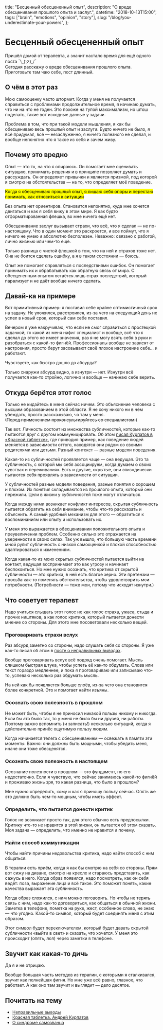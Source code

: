   title: "Бесценный обесцененный опыт",
  description: "О вреде обесценивания прошлого опыта и заслуг.",
  datetime: "2018-10-13T15:00",
  tags: ["brain", "emotions", "opinion", "story"],
  slug: "/blog/you-underestimate-your-powers",
};

# Бесценный обесцененный опыт

Пришёл домой от терапевта, а значит настало время для ещё одного поста ¯\\\_(ツ)\_/¯ <br />Сегодня расскажу о вреде обесценивания прошлого опыта. Приготовьте там чаю себе, пост длинный.

## О чём в этот раз

Мою самооценку часто штормит. Когда у меня не получается справиться с проблемами продолжительное время, я начинаю думать, что ни на что не годен. Это похоже на тупой максимализм, но штош поделать, такие вот исходные данные у задачи.

Проблема в том, что при такой модели мышления, я как бы обесцениваю весь прошлый опыт и заслуги. Будто ничего не было, я всё придумал, всё — незаслуженно, я ничего полезного не сделал, и вообще непонятно что я такое из себя и зачем живу.

## Почему это вредно

Опыт — это то, на что я опираюсь. Он помогает мне оценивать ситуацию, принимать решения и в принципе позволяет думать и рассуждать. Он определяет привычки и является призмой, под которой я смотрю на обстоятельства — на то, что определяет моё поведение.

<mark>
  Когда я обесцениваю прошлый опыт, я лишаю себя опоры и перестаю понимать, как относиться к
  ситуации
</mark>

Без опыта нет ориентиров. Становится непонятно, куда мне хочется двигаться и как я себя вижу в этом мире. Я как будто отформатированная флешка, во мне ничего ещё нет.

Обесценивание заслуг вызывает страхи, что всё, что я сделал — не по-настоящему. Что в один момент это раскроется, и все поймут, что я ничего не умею и абсолютно бесполезен. Неважно: связано с работой, лично жизнью или чем-то ещё.

Только разница с чистой флешкой в том, что на ней и страхов тоже нет. Она не боится сделать ошибку, а я в таком состоянии — боюсь.

Опыт же помогает справляться с последствиями ошибок. Он помогает принимать их и обрабатывать как обратную связь от мира. С обесцененным опытом остаётся лишь страх последствий, который парализует и не даёт вообще ничего сделать.

## Давай-ка на примере

Вот примитивный пример: я поставил себе крайне оптимистичный срок на задачу. Не уложился, расстроился, из-за чего на следующий день не успел в новый срок, который сам себе поставил.

Вечером я уже накручиваю, что если не смог справиться с простецкой задачкой, то какой из меня нафиг специалист и вообще, всё что я сделал до этого не имеет значения, раз я не могу взять себя в руки и разобраться с какой-то фигнёй. Профессионалы вообще не зависят от настроения, просто берут засовывают своё плохое настроение себе... и работают.

Чувствуете, как быстро дошло до абсурда?

Только снаружи абсурд видно, а изнутри — нет. Изнутри всё получается как-то стройно, логично и вообще — начинаю себе верить.

## Откуда берётся этот голос

Только не кидайтесь в меня сейчас ничем. Это объяснение человека с высшим образованием в этой области. Я не хочу никого ни в чём убеждать, просто рассказываю, чо там у меня.<br /><del>(Перед применением проконсультируйтесь со специалистом.)</del>

Так вот. Личность состоит из множества субличностей, которые как-то пытаются друг с другом коммуницировать. Об этом [писал Курпатов в «Красной таблетке»](/blog/red-pill/), где приводил пример, как поведение людей меняется в зависимости оттого, находятся они рядом со своими родителями или детьми. Разный контекст — разные модели поведения.

Какая-то из субличностей проявляется чаще — она ведущая. Это та субличность, с которой мы себя ассоциируем, когда думаем о своих чувствах и переживаниях. Есть и другие, скрытые, они эпизодически пытаются себя проявлять в зависимости от ситуации.

У субличностей разные модели поведения, разные понятия о хорошем и плохом. Их понятия складываются из прошлого опыта, который они пережили. Цели в жизни у субличностей тоже могут отличаться.

Когда между ними возникает конфликт интересов, скрытая субличность пытается обратить на себя внимание, чтобы что-то рассказать и объяснить. А самый удобный механизм для этого — обратиться к воспоминаниям или опыту и использовать их.

У меня это выражается в обесценивании положительного опыта и преувеличении проблем. Особенно сильно это отражается на уверенности в своих силах. Так уж вышло, что большую часть времени мной рулит субличность с низкой самооценкой и плохой способностью адаптироваться к изменениям.

Когда какая-то из моих скрытых субличностей пытается выйти на контакт, ведущая воспринимает это как угрозу и начинает беспокоиться. Но мне нужно осознать, что критика от скрытой субличности — это критика, в ней есть благое зерно. Эти претензии — просьба как-то поменять обстоятельства, чтобы удовлетворить мои потребности. (Потребности — тоже мои, потому что исходят изнутри.)

## Что советует терапевт

Надо учиться слышать этот голос не как голос страха, ужаса, стыда и прочих ништяков, а как голос критика, который пытается донести мнение со стороны. Для этого мне посоветовали несколько вещей.

### Проговаривать страхи вслух

Раз абсурд заметно со стороны, надо слушать себя со стороны. Я уже как-то писал об этом в [посте о неправильных выводах](/blog/do-not-lie-to-yourself/).

Вообще проговаривать вслух всё подряд очень помогает. Мысль слишком быстрая штука, чтобы успеть её как-то обдумать. Слова или текст гораздо медленнее, и пока я проговариваю или записываю что-то, успеваю несколько раз обдумать мысль.

На ней как бы появляется больше слоёв, из-за чего она становится более конкретной. Это и помогает найти изъяны.

### Осознать свою полезность в прошлом

Не может быть, чтобы я не приносил никакой пользы никому и никогда. Если бы это было так, то у меня не было бы ни друзей, ни работы. Поэтому важно вспомнить (и записать!) несколько ситуаций, когда я действительно принёс ощутимую пользу людям.

Когда начинается телега с обесцениванием — освежать в памяти эти моменты. Важно: они должны быть мощными, чтобы убедить меня, иначе они тоже обесценятся.

### Осознать свою полезность в настоящем

Осознание полезности в прошлом — это фундамент, но его недостаточно. Если я чувствую, что сейчас занимаюсь какой-то фигнёй и проживаю жизнь зря, то какая разница, что было в прошлом?

Мне нужно определить, кому и как я приношу пользу сейчас. Опять же это должно быть чем-то мощным, чтобы иметь эффект.

### Определить, что пытается донести критик

Голос не возникает просто так, для этого обычно есть предпосылки. Критику что-то не нравится в этой жизни, он пытается об этом сказать. Моя задача — определить, что именно не нравится и почему.

### Найти способ коммуникации

Чтобы найти причины недовольства критика, надо найти способ с ним общаться.

В терапии есть приём, когда я как бы смотрю на себя со стороны. Прям вот сижу на диване, смотрю на кресло и стараюсь представить, как сажусь в него. Когда образ появился, надо посмотреть, как он себя ведёт: поза, выражение лица и всё такое. Это поможет понять, какие качества выражает эта субличность.

Когда образ сложился, с ним можно поговорить. Но чтобы не терять связь с ним, надо как-то договориться, как общаться в обычной жизни. Заметка в телефоне, пометка на руке, жест, особенное слово, не знаю — что угодно. Какой-то символ, который будет соединять меня с этим образом.

Этот символ будет переключателем, который будет давать скрытой субличности «выйти в свет» и сказать, что хочется. У меня это происходит (опять, лол) через заметки в телефоне.

## Звучит как какая-то дичь

Да я и не отрицаю.

Вообще большая часть методов из терапии, с которыми я сталкивался, звучит как полнейшая фигня. Но мне уже всё равно, главное, что работает. А как оно там звучит и выглядит — дело десятое.

## Почитать на тему

- [Неправильные выводы](/blog/do-not-lie-to-yourself/)
- [Красная таблетка. Андрей Курпатов](/blog/red-pill/)
- [О синдроме самозванца](https://www.smashingmagazine.com/2017/10/confessions-impostor-syndrome/)
